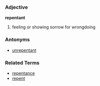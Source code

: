 ===Adjective===
'''repentant'''

#feeling or showing sorrow for wrongdoing

===Antonyms===
*[[unrepentant]]

===Related Terms===
*[[repentance]]
*[[repent]]